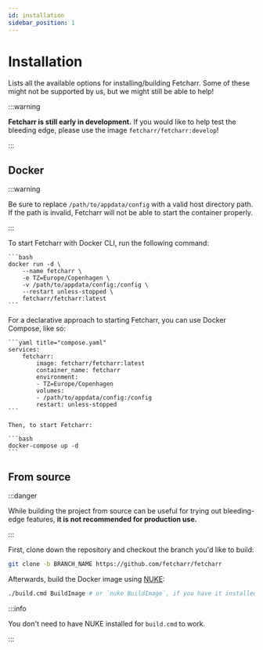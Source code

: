 ```yaml
---
id: installation
sidebar_position: 1
---
```



# Installation

Lists all the available options for installing/building Fetcharr. Some of these might not be supported by us, but we might still be able to help!

:::warning

**Fetcharr is still early in development.** If you would like to help test the bleeding edge, please use the image `fetcharr/fetcharr:develop`!

:::

## Docker

:::warning

Be sure to replace `/path/to/appdata/config` with a valid host directory path. If the path is invalid, Fetcharr will not be able to start the container properly.

:::

<Tabs>
  <TabItem value="docker-cli" label="Docker CLI" default>
    To start Fetcharr with Docker CLI, run the following command:

    ```bash
    docker run -d \
        --name fetcharr \
        -e TZ=Europe/Copenhagen \
        -v /path/to/appdata/config:/config \
        --restart unless-stopped \
        fetcharr/fetcharr:latest
    ```
  </TabItem>
  <TabItem value="docker-compose" label="Docker Compose">
    For a declarative approach to starting Fetcharr, you can use Docker Compose, like so:

    ```yaml title="compose.yaml"
    services:
        fetcharr:
            image: fetcharr/fetcharr:latest
            container_name: fetcharr
            environment:
            - TZ=Europe/Copenhagen
            volumes:
            - /path/to/appdata/config:/config
            restart: unless-stopped
    ```

    Then, to start Fetcharr:

    ```bash
    docker-compose up -d
    ```
  </TabItem>
</Tabs>

## From source

:::danger

While building the project from source can be useful for trying out bleeding-edge features, **it is not recommended for production use.**

:::

First, clone down the repository and checkout the branch you'd like to build:

```bash
git clone -b BRANCH_NAME https://github.com/fetcharr/fetcharr
```

Afterwards, build the Docker image using [NUKE](https://nuke.build):

```bash
./build.cmd BuildImage # or `nuke BuildImage`, if you have it installed
```

:::info

You don't need to have NUKE installed for `build.cmd` to work.

:::